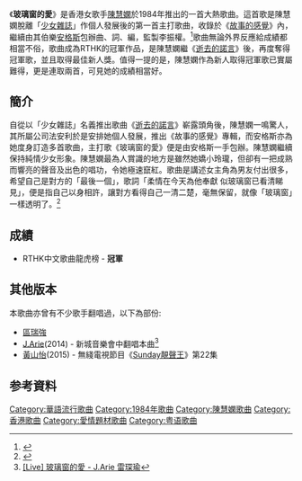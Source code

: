 {{Infobox song
| name          = 玻璃窗的愛
| original_name =
| cover         =
| alt           =
| type          =
| artist        = [[陳慧嫻|陳慧嫻]]
| album         = 《[[故事的感覺|故事的感覺]]》
| released      = 1984年
| format        =
| recorded      =
| studio        =
| venue         =
| genre         =
| length        = 4分12秒
| label         = 法安利製作公司、[[寶麗金_(香港)|寶麗金]]
| lyricist      = [[安格斯_(音樂人)|安格斯]]
| composer      = 安格斯
| arranger      = 安格斯
| producer      = 李振權
}}
《'''玻璃窗的愛'''》是香港女歌手[[陳慧嫻|陳慧嫻]]於1984年推出的一首大熱歌曲。這首歌是陳慧嫻脫離「[[少女雜誌|少女雜誌]]」作個人發展後的第一首主打歌曲，收錄於《[[故事的感覺|故事的感覺]]》內，繼續由其伯樂[[安格斯_(音樂人)|安格斯]]包辦曲、詞、編，監製李振權。<ref>{{Cite web |url=https://www.youtube.com/watch?v=YaaTBX5HLrc |title=陳慧嫻 - 玻璃窗的愛 |accessdate=2015-03-04 |archive-date=2016-03-26 |archive-url=https://web.archive.org/web/20160326051334/https://www.youtube.com/watch?v=YaaTBX5HLrc |dead-url=no }}</ref>歌曲無論外界反應給成績都相當不俗，歌曲成為RTHK的冠軍作品，是陳慧嫻繼《[[逝去的諾言|逝去的諾言]]》後，再度奪得冠軍歌，並且取得最佳新人獎。值得一提的是，陳慧嫻作為新人取得冠軍歌已實屬難得，更是連取兩首，可見她的成績相當好。

==簡介==
自從以「少女雜誌」名義推出歌曲《[[逝去的諾言|逝去的諾言]]》嶄露頭角後，陳慧嫻一鳴驚人，其所屬公司法安利於是安排她個人發展，推出《故事的感覺》專輯，而安格斯亦為她度身訂造多首歌曲，主打歌《玻璃窗的愛》便是由安格斯一手包辦。陳慧嫻繼續保持純情少女形象。陳慧嫻最為人賞識的地方是雖然她嬌小玲瓏，但卻有一把成熟而響亮的聲音及出色的唱功，令她極速竄紅。歌曲是講述女主角為男友付出很多，希望自己是對方的「最後一個」，歌詞「柔情在今天為他奉獻 似玻璃窗已看清睇見」，便是指自己以身相許，讓對方看得自己一清二楚，毫無保留，就像「玻璃窗」一樣透明了。<ref>{{Cite web |url=http://jamesgorclassic80s.blogspot.co.uk/2013/11/1984_7.html |title=經典80s - 玻璃窗的愛 (1984) |accessdate=2015-03-04 |archive-date=2015-04-02 |archive-url=https://web.archive.org/web/20150402171116/http://jamesgorclassic80s.blogspot.co.uk/2013/11/1984_7.html |dead-url=no }}</ref>

==成績==
*RTHK中文歌曲龍虎榜 - '''冠軍'''

==其他版本==
本歌曲亦曾有不少歌手翻唱過，以下為部份:
*[[區瑞強|區瑞強]]
*[[J.Arie|J.Arie]](2014) - 新城音樂會中翻唱本曲<ref>[https://www.youtube.com/watch?v=n5WjecrlEUI {{Wayback|url=https://www.youtube.com/watch?v=n5WjecrlEUI |date=20160316112245 }} [Live<nowiki>]</nowiki> 玻璃窗的愛 - J.Arie 雷琛瑜]</ref>
*[[黃山怡|黃山怡]](2015) - 無綫電視節目《[[Sunday靚聲王|Sunday靚聲王]]》第22集

==参考資料==
{{reflist}}

{{陳慧嫻}}

[[Category:華語流行歌曲|Category:華語流行歌曲]]
[[Category:1984年歌曲|Category:1984年歌曲]]
[[Category:陳慧嫻歌曲|Category:陳慧嫻歌曲]]
[[Category:香港歌曲|Category:香港歌曲]]
[[Category:愛情題材歌曲|Category:愛情題材歌曲]]
[[Category:粤语歌曲|Category:粤语歌曲]]